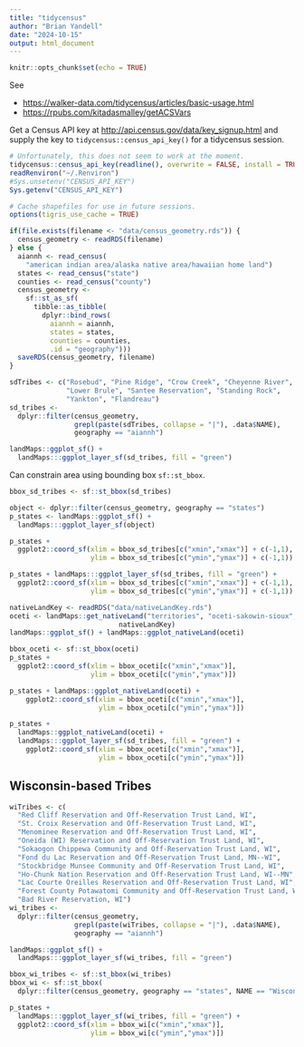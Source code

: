 ```yaml
---
title: "tidycensus"
author: "Brian Yandell"
date: "2024-10-15"
output: html_document
---
```


```r
knitr::opts_chunk$set(echo = TRUE)
```

See 

- <https://walker-data.com/tidycensus/articles/basic-usage.html>
- <https://rpubs.com/kitadasmalley/getACSVars>

Get a Census API key at
<http://api.census.gov/data/key_signup.html>
and supply the key to `tidycensus::census_api_key()`
for a tidycensus session.

```r
# Unfortunately, this does not seem to work at the moment.
tidycensus::census_api_key(readline(), overwrite = FALSE, install = TRUE)
readRenviron("~/.Renviron")
#Sys.unsetenv("CENSUS_API_KEY")
Sys.getenv("CENSUS_API_KEY")
```

```r
# Cache shapefiles for use in future sessions.
options(tigris_use_cache = TRUE)
```

```r
if(file.exists(filename <- "data/census_geometry.rds")) {
  census_geometry <- readRDS(filename)
} else {
  aiannh <- read_census(
    "american indian area/alaska native area/hawaiian home land")
  states <- read_census("state")
  counties <- read_census("county")
  census_geometry <- 
    sf::st_as_sf(
      tibble::as_tibble(
        dplyr::bind_rows(
          aiannh = aiannh,
          states = states,
          counties = counties,
          .id = "geography")))
  saveRDS(census_geometry, filename)
}
```

```r
sdTribes <- c("Rosebud", "Pine Ridge", "Crow Creek", "Cheyenne River",
              "Lower Brule", "Santee Reservation", "Standing Rock",
              "Yankton", "Flandreau")
sd_tribes <- 
  dplyr::filter(census_geometry,
                grepl(paste(sdTribes, collapse = "|"), .data$NAME),
                geography == "aiannh")
```

```r
landMaps::ggplot_sf() +
  landMaps:::ggplot_layer_sf(sd_tribes, fill = "green")
```

Can constrain area using bounding box `sf::st_bbox`.

```r
bbox_sd_tribes <- sf::st_bbox(sd_tribes)
```

```r
object <- dplyr::filter(census_geometry, geography == "states")
p_states <- landMaps::ggplot_sf() +
  landMaps:::ggplot_layer_sf(object)
```

```r
p_states +
  ggplot2::coord_sf(xlim = bbox_sd_tribes[c("xmin","xmax")] + c(-1,1),
                    ylim = bbox_sd_tribes[c("ymin","ymax")] + c(-1,1))
```

```r
p_states + landMaps:::ggplot_layer_sf(sd_tribes, fill = "green") +
  ggplot2::coord_sf(xlim = bbox_sd_tribes[c("xmin","xmax")] + c(-1,1),
                    ylim = bbox_sd_tribes[c("ymin","ymax")] + c(-1,1))
```


```r
nativeLandKey <- readRDS("data/nativeLandKey.rds")
oceti <- landMaps::get_nativeLand("territories", "oceti-sakowin-sioux",
                           nativeLandKey)
landMaps::ggplot_sf() + landMaps::ggplot_nativeLand(oceti)
```

```r
bbox_oceti <- sf::st_bbox(oceti)
p_states +
  ggplot2::coord_sf(xlim = bbox_oceti[c("xmin","xmax")],
                    ylim = bbox_oceti[c("ymin","ymax")])
```

```r
p_states + landMaps::ggplot_nativeLand(oceti) +
    ggplot2::coord_sf(xlim = bbox_oceti[c("xmin","xmax")],
                      ylim = bbox_oceti[c("ymin","ymax")])
```

```r
p_states +
  landMaps::ggplot_nativeLand(oceti) +
  landMaps:::ggplot_layer_sf(sd_tribes, fill = "green") +
    ggplot2::coord_sf(xlim = bbox_oceti[c("xmin","xmax")],
                      ylim = bbox_oceti[c("ymin","ymax")])
```

## Wisconsin-based Tribes

```r
wiTribes <- c(
  "Red Cliff Reservation and Off-Reservation Trust Land, WI",
  "St. Croix Reservation and Off-Reservation Trust Land, WI",
  "Menominee Reservation and Off-Reservation Trust Land, WI",
  "Oneida (WI) Reservation and Off-Reservation Trust Land, WI",
  "Sokaogon Chippewa Community and Off-Reservation Trust Land, WI",
  "Fond du Lac Reservation and Off-Reservation Trust Land, MN--WI",
  "Stockbridge Munsee Community and Off-Reservation Trust Land, WI",
  "Ho-Chunk Nation Reservation and Off-Reservation Trust Land, WI--MN",
  "Lac Courte Oreilles Reservation and Off-Reservation Trust Land, WI",
  "Forest County Potawatomi Community and Off-Reservation Trust Land, WI",
  "Bad River Reservation, WI")
wi_tribes <- 
  dplyr::filter(census_geometry,
                grepl(paste(wiTribes, collapse = "|"), .data$NAME),
                geography == "aiannh")
```

```r
landMaps::ggplot_sf() +
  landMaps:::ggplot_layer_sf(wi_tribes, fill = "green")
```

```r
bbox_wi_tribes <- sf::st_bbox(wi_tribes)
bbox_wi <- sf::st_bbox(
  dplyr::filter(census_geometry, geography == "states", NAME == "Wisconsin"))
```

```r
p_states + 
  landMaps:::ggplot_layer_sf(wi_tribes, fill = "green") +
  ggplot2::coord_sf(xlim = bbox_wi[c("xmin","xmax")],
                    ylim = bbox_wi[c("ymin","ymax")])
```
